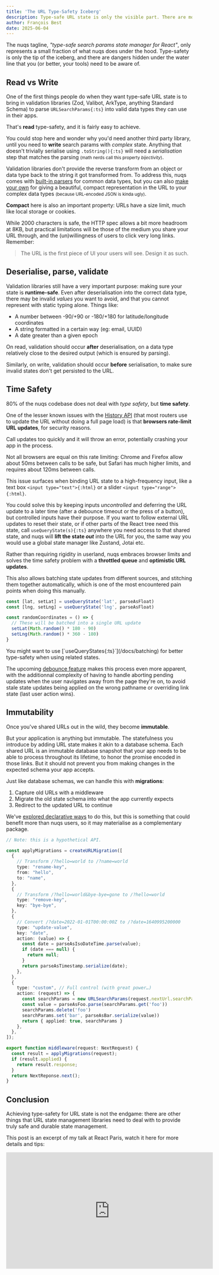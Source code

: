 ```yaml
---
title: 'The URL Type-Safety Iceberg'
description: Type-safe URL state is only the visible part. There are more dangers below.
author: François Best
date: 2025-06-04
---
```


The nuqs tagline, _"type-safe search params state manager for React"_, only represents
a small fraction of what nuqs does under the hood. Type-safety is only the tip of the iceberg,
and there are dangers hidden under the water line that you (or better, your tools) need to be aware of.

## Read vs Write

One of the first things people do when they want type-safe URL state is to
bring in validation libraries (Zod, Valibot, ArkType, anything Standard Schema)
to parse `URLSearchParams{:ts}` into valid data types they can use in their apps.

That's **read** type-safety, and it is fairly easy to achieve.

You could stop here and wonder why you'd need another third party library, until
you need to **write** search params with _complex_ state. Anything that doesn't
trivially serialise using `.toString(){:ts}` will need a _serialisation_ step that matches
the parsing <small>(math nerds call this property _bijectivity_)</small>.

Validation libraries don't provide the reverse transform from an object or data type
back to the string it got transformed from. To address this, nuqs comes with [built-in parsers](/docs/parsers/built-in)
for common data types, but you can also [make your own](docs/parsers/making-your-own)
for giving a beautiful, compact representation in the URL to your complex data types
<small>(because URL-encoded JSON is kinda ugly)</small>.

**Compact** here is also an important property: URLs have a size limit, much like local storage
or cookies.

While 2000 characters is safe, the HTTP spec allows a bit more headroom at 8KB, but
practical limitations will be those of the medium you share your URL through, and
the (un)willingness of users to click very long links. Remember:

> The URL is the first piece of UI your users will see. Design it as such.

## Deserialise, parse, validate

Validation libraries still have a very important purpose: making sure your state is
**runtime-safe**. Even after deserialisation into the correct data type,
there may be invalid _values_ you want to avoid, and that you cannot represent with
static typing alone. Things like:

- A number between -90/+90 or -180/+180 for latitude/longitude coordinates
- A string formatted in a certain way (eg: email, UUID)
- A date greater than a given epoch

On read, validation should occur **after** deserialisation, on a data type relatively close
to the desired output (which is ensured by parsing).

Similarly, on write, validation should occur **before** serialisation, to
make sure invalid states don't get persisted to the URL.


## Time Safety

80% of the nuqs codebase does not deal with _type safety_, but **time safety**.

One of the lesser known issues with the
[History API](https://developer.mozilla.org/en-US/docs/Web/API/History_API/Working_with_the_History_API)
(that most routers use to update the URL without doing a full page load) is that
**browsers rate-limit URL updates**, for security reasons.

Call updates too quickly and it will throw an error, potentially crashing your app
in the process.

Not all browsers are equal on this rate limiting: Chrome and Firefox allow about 50ms between calls
to be safe, but Safari has much higher limits, and requires about 120ms between calls.

This issue surfaces when binding URL state to a high-frequency input, like a text box
`<input type="text">{:html}` or a slider `<input type="range">{:html}`.

You could solve this by keeping inputs _uncontrolled_ and deferring the URL update to
a later time (after a debounce timeout or the press of a button), but controlled inputs have their
purpose. If you want to follow external URL updates to reset their state, or if other
parts of the React tree need this state, call `useQueryState(s){:ts}` anywhere you need
access to that shared state, and nuqs will **lift the state _out_** into the URL for you,
the same way you would use a global state manager like Zustand, Jotai etc.

Rather than requiring rigidity in userland, nuqs embraces browser limits and solves the time safety
problem with a **throttled queue** and **optimistic URL updates**.

This also allows batching state updates from different sources, and stitching them together
automatically, which is one of the most encountered pain points when doing this manually.

```ts
const [lat, setLat] = useQueryState('lat', parseAsFloat)
const [lng, setLng] = useQueryState('lng', parseAsFloat)

const randomCoordinates = () => {
  // These will be batched into a single URL update
  setLat(Math.random() * 180 - 90)
  setLng(Math.random() * 360 - 180)
}
```

<Callout>
  You might want to use [`useQueryStates{:ts}`](/docs/batching) for better type-safety when using
  related states.
</Callout>

The upcoming [debounce feature](https://github.com/47ng/nuqs/pull/900) makes this process
even more apparent, with the additionnal complexity of having to handle aborting pending updates
when the user navigates away from the page they're on, to avoid stale state updates being
applied on the wrong pathname or overriding link state (last user action wins).

## Immutability

Once you've shared URLs out in the wild, they become **immutable**.

But your application is anything but immutable. The statefulness you introduce by adding
URL state makes it akin to a database schema. Each shared URL is an immutable database
snapshot that your app needs to be able to process throughout its lifetime, to honor the promise
encoded in those links. But it should not prevent you from making changes in the expected
schema your app accepts.

Just like database schemas, we can handle this with **migrations**:

1. Capture old URLs with a middleware
2. Migrate the old state schema into what the app currently expects
3. Redirect to the updated URL to continue

We've [explored declarative ways](https://x.com/fortysevenfx/status/1842162844613112081) to do this,
but this is something that could benefit more than nuqs users, so it may materialise
as a complementary package.

```ts
// Note: this is a hypothetical API.

const applyMigrations = createURLMigration([
  {
    // Transform /?hello=world to /?name=world
    type: "rename-key",
    from: "hello",
    to: "name",
  },
  {
    // Transform /?hello=world&bye-bye=gone to /?hello=world
    type: "remove-key",
    key: "bye-bye",
  },
  {
    // Convert /?date=2022-01-01T00:00:00Z to /?date=1640995200000
    type: "update-value",
    key: "date",
    action: (value) => {
      const date = parseAsIsoDateTime.parse(value);
      if (date === null) {
        return null;
      }
      return parseAsTimestamp.serialize(date);
    },
  },
  {
    type: "custom", // Full control (with great power…)
    action: (request) => {
      const searchParams = new URLSearchParams(request.nextUrl.searchParams);
      const value = parseAsFoo.parse(searchParams.get('foo'))
      searchParams.delete('foo')
      searchParams.set('bar', parseAsBar.serialize(value))
      return { applied: true, searchParams }
    },
  },
]);

export function middleware(request: NextRequest) {
  const result = applyMigrations(request);
  if (result.applied) {
    return result.response;
  }
  return NextReponse.next();
}
```

## Conclusion

Achieving type-safety for URL state is not the endgame: there are other things
that URL state management libraries need to deal with to provide truly
safe and durable state management.

This post is an excerpt of my talk at React Paris, watch it here for more details and tips:

<iframe width="560" height="315" src="https://www.youtube-nocookie.com/embed/U__Rwsp8v78?si=sQgg-HJTMoy_mt7K&amp;start=34" title="YouTube video player" frameBorder="0" allow="autoplay; encrypted-media; picture-in-picture; web-share" referrerPolicy="strict-origin-when-cross-origin" allowFullScreen style={{ marginInline: 'auto'}}/>
